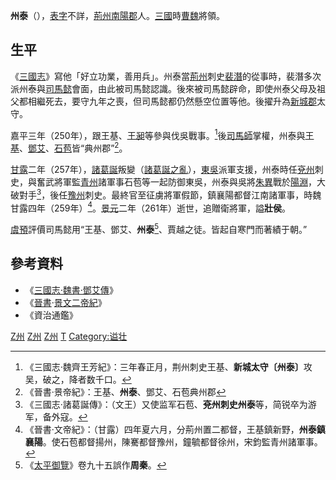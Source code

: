{{distinguish|周泰|鄒泰}}
'''州泰'''（{{bd|？||261年|catIdx=Z州}}），[[表字|表字]]不詳，[[荆州_(古代)|荊州]][[南陽郡|南陽郡]]人。[[三國|三國]]時[[曹魏|曹魏]]將領。

==生平==
《[[三國志|三國志]]》寫他「好立功業，善用兵」。州泰當[[荆州_(古代)|荊州]]刺史[[裴潛|裴潛]]的從事時，裴潛多次派州泰與[[司馬懿|司馬懿]]會面，由此被司馬懿認識。後來被司馬懿辟命，即使州泰父母及祖父都相繼死去，要守九年之喪，但司馬懿都仍然懸空位置等他。後擢升為[[新城郡_(曹魏)|新城郡]]太守。

嘉平三年（250年），跟王基、[[王昶_(三國)|王昶]]等參與伐吳戰事。<ref>《三國志·魏齊王芳紀》：三年春正月，荆州刺史王基、'''新城太守〔州泰〕'''攻吴，破之，降者数千口。</ref>後[[司馬師|司馬師]]掌權，州泰與[[王基_(三國)|王基]]、[[鄧艾|鄧艾]]、[[石苞|石苞]]皆“典州郡”<ref>《晉書·景帝紀》：王基、'''州泰'''、鄧艾、石苞典州郡</ref>。

[[甘露_(曹魏)|甘露]]二年（257年），[[諸葛誕|諸葛誕]]叛變（[[壽春之戰|諸葛誕之亂]]），[[孫吳|東吳]]派軍支援，州泰時任[[兗州_(九州)|兗州]]刺史，與奮武將軍監[[青州|青州]]諸軍事石苞等一起防御東吳，州泰與吳將[[朱異|朱異]]戰於[[陽淵|陽淵]]，大破對手<ref>《三國志·諸葛誕傳》：（文王）又使监军石苞、'''兗州刺史州泰'''等，简锐卒为游军，备外寇。</ref>，後任[[豫州_(古代)|豫州]]刺史。最終官至征虜將軍假節，鎮襄陽都督江南諸軍事，時魏甘露四年（259年）<ref>《晉書·文帝紀》：（甘露）四年夏六月，分荊州置二都督，王基鎮新野，'''州泰鎮襄陽'''。使石苞都督揚州，陳騫都督豫州，鐘毓都督徐州，宋鈞監青州諸軍事。</ref>。[[景元|景元]]二年（261年）逝世，追贈衛將軍，謚'''壯侯'''。

[[虞預|虞預]]評價司馬懿用“王基、鄧艾、'''州泰'''<ref>《[[太平御覽|太平御覽]]》卷九十五誤作'''周秦'''。</ref>、賈越之徒。皆起自寒門而著績于朝。”

==參考資料==
<references />
*《[[s:三國志/卷28|三國志·魏書·鄧艾傳]]》
*《[[晉書|晉書]]·[[s:晉書/卷002|景文二帝紀]]》
*《資治通鑑》

{{三国志}}

[[Category:曹魏刺史|Z州]]
[[Category:曹魏軍事人物|Z州]]
[[Category:曹魏都督|Z州]]
[[Category:州姓|T]]
[[Category:谥壮|Category:谥壮]]